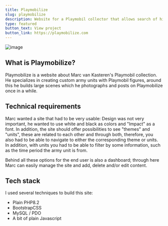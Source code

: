 ```yaml
---
title: Playmobilize
slug: playmobilize
description: Website for a Playmobil collector that allows search of his collection.
type: featured
button_text: View project
button_link: https://playmobilize.com
---
```

![image](/assets/playmobilize.png)

## What is Playmobilize?
Playmobilize is a website about Marc van Kasteren's Playmobil collection. He specializes in creating custom army units with Playmobil figures, around this he builds large scenes which he photographs and posts on Playmobilize once in a while.

## Technical requirements
Marc wanted a site that had to be very usable: Design was not very important, he wanted to use white and black as colors and "Impact" as a font. In addition, the site should offer possibilities to see "themes" and "units", these are related to each other and through both, therefore, you also had to be able to navigate to either the corresponding theme or units. In addition, with units you had to be able to filter by some information, such as the time period the army unit is from.

Behind all these options for the end user is also a dashboard; through here Marc can easily manage the site and add, delete and/or edit content.

## Tech stack
I used several techniques to build this site:

- Plain PHP8.2
- BootstrapCSS
- MySQL / PDO
- A bit of plain Javascript

